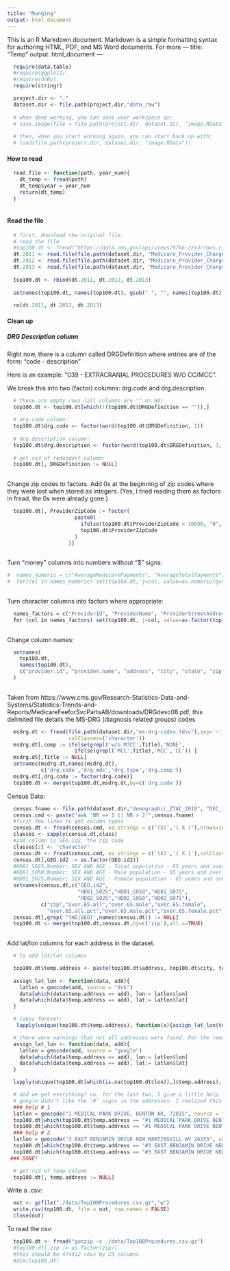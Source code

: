```yaml
---
title: "Munging"
output: html_document
---
```


This is an R Markdown document. Markdown is a simple formatting syntax for authoring HTML, PDF, and MS Word documents. For more ---
title: "Temp"
output: html_document
---

```r

  require(data.table)
  #require(ggplot2)
  #require(doBy)
  require(stringr)

```


```r

  project.dir <- "."
  dataset.dir <- file.path(project.dir,"data_raw")
  
  # when done working, you can save your workspace as:
  # save.image(file = file.path(project.dir, dataset.dir, "image.RData"))
  
  # then, when you start working again, you can start back up with:
  # load(file.path(project.dir, dataset.dir, "image.RData"))

```

#### How to read

```r

  read.file <- function(path, year_num){
    dt_temp <- fread(path)
    dt_temp$year = year_num
    return(dt_temp)
  }
  
```


#### Read the file 
```r
  
  # first, download the original file:
  # read the file
  #top100.dt <- fread("https://data.cms.gov/api/views/97k6-zzx3/rows.csv?accessType=DOWNLOAD")
  dt.2011 <- read.file(file.path(dataset.dir, "Medicare_Provider_Charge_Inpatient_DRG100_FY2011.csv"), 2011)
  dt.2012 <- read.file(file.path(dataset.dir, "Medicare_Provider_Charge_Inpatient_DRG100_FY2012.csv"), 2012)
  dt.2013 <- read.file(file.path(dataset.dir, "Medicare_Provider_Charge_Inpatient_DRG100_FY2013.csv"), 2013)
  
  top100.dt <- rbind(dt.2011, dt.2012, dt.2013)
  
  setnames(top100.dt, names(top100.dt), gsub(" ", "", names(top100.dt)))
  
  rm(dt.2011, dt.2012, dt.2013)
```

#### Clean up

##### DRG Description column

Right now, there is a column called DRGDefinition where entries are of the form: "code - description"

Here is an example: "039 - EXTRACRANIAL PROCEDURES W/O CC/MCC".

We break this into two (factor) columns: drg.code and drg.description.

```r
  
  # these are empty rows (all columns are "" or NA)
  top100.dt <- top100.dt[which(!(top100.dt$DRGDefinition == "")),]
  
  # drg.code column:
  top100.dt$drg.code <- factor(word(top100.dt$DRGDefinition, 1))
  
  # drg.description column:
  top100.dt$drg.description <- factor(word(top100.dt$DRGDefinition, 3,-1))
  
  # get rid of redundant column:
  top100.dt[, DRGDefinition := NULL]
  
```

Change zip codes to factors. Add 0s at the beginning of zip codes where they were lost when stored as integers. (Yes, I tried reading them as factors in fread, the 0s were already gone.)

```r

  top100.dt[, ProviderZipCode := factor(
                      paste0(
                        ifelse(top100.dt$ProviderZipCode < 10000, "0", ""), 
                        top100.dt$ProviderZipCode
                      )
                    )]
  
```

Turn "money" columns into numbers without "$" signs:

```r

#  names_numeric = c("AverageMedicarePayments", "AverageTotalPayments", "AverageCoveredCharges")
#  for(col in names_numeric) set(top100.dt, j=col, value=as.numeric(gsub("$", "", top100.dt[[col]], fixed = TRUE)))
  
```

Turn character columns into factors where appropriate:

```r
  
  names_factors = c("ProviderId", "ProviderName", "ProviderStreetAddress", "ProviderCity", "ProviderState", "HospitalReferralRegion(HRR)Description")
  for (col in names_factors) set(top100.dt, j=col, value=as.factor(top100.dt[[col]]))
  
```


Change column names:

```r

  setnames(
    top100.dt, 
    names(top100.dt), 
    c("provider.id", "provider.name", "address", "city", "state", "zip", "region", "num.discharges", "covered.charges", "total.payments", "medicare.payments", "year", "drg.code", "drg.description")
  )
  
```

Taken from https://www.cms.gov/Research-Statistics-Data-and-Systems/Statistics-Trends-and-Reports/MedicareFeeforSvcPartsAB/downloads/DRGdesc08.pdf, this delimited file details the MS-DRG (diagnosis related groups) codes

```r
  msdrg.dt <- fread(file.path(dataset.dir,"ms-drg-codes.tdsv"),sep='~',
                    colClasses=('character'))
  msdrg.dt[,comp := ifelse(grepl('w/o M?CC',Title),'NONE',
                      ifelse(grepl('MCC',Title),'MCC','CC')) ]
  msdrg.dt[,Title := NULL]
  setnames(msdrg.dt,names(msdrg.dt),
           c('drg.code','drg.mdc','drg.type','drg.comp'))
  msdrg.dt[,drg.code := factor(drg.code)]
  top100.dt <- merge(top100.dt,msdrg.dt,by=c('drg.code'))
```

Census Data:
```r
  
  census.fname <- file.path(dataset.dir,"demographic_ZTAC_2010", "DEC_10_DP_DPDP1_with_ann.csv")
  census.cmd <- paste("awk 'NR == 1 || NR > 2'",census.fname)
  #first few lines to get column types
  census.dt <- fread(census.cmd, na.strings = c('(X)','( X )'),nrows=100)
  classes <- sapply(census.dt,class)
  #2nd column is GEO.id2, the zip code
  classes[2] <- "character"
  census.dt <- fread(census.cmd, na.strings = c('(X)','( X )'),colClasses=classes)
  census.dt[,GEO.id2 := as.factor(GEO.id2)]
  #HD01_S025,Number; SEX AND AGE - Total population - 65 years and over
  #HD01_S050,Number; SEX AND AGE - Male population - 65 years and over
  #HD01_S075,Number; SEX AND AGE - Female population - 65 years and over
  setnames(census.dt,c("GEO.id2",
                       "HD01_S025","HD01_S050","HD01_S075",
                       "HD02_S025","HD02_S050","HD02_S075"),
           c("zip","over.65.all","over.65.male","over.65.female",
             "over.65.all.pct","over.65.male.pct","over.65.female.pct"))
  census.dt[,grep('^(HD|GEO)',names(census.dt)) := NULL]
  top100.dt <- merge(top100.dt,census.dt,by=c('zip'),all.x=TRUE)
  
```


Add lat/lon columns for each address in the dataset.
```r

  # to add lat/lon columns

  top100.dt$temp.address <- paste(top100.dt$address, top100.dt$city, top100.dt$state, top100.dt$zip)
  
  assign_lat_lon <- function(data, add){
    latlon = geocode(add, source = "dsk")
    data[which(data$temp.address == add), lon:= latlon$lon]
    data[which(data$temp.address == add), lat:= latlon$lat]
  }

  # takes forever:
   lapply(unique(top100.dt$temp.address), function(x){assign_lat_lon(top100.dt, x)})

  # there were warnings that not all addresses were found. For the remainders, we turn to Google.
  assign_lat_lon <- function(data, add){
    latlon = geocode(add, source = "google")
    data[which(data$temp.address == add), lon:= latlon$lon]
    data[which(data$temp.address == add), lat:= latlon$lat]
  }

  lapply(unique(top100.dt[which(is.na(top100.dt$lon)),]$temp.address), function(x){assign_lat_lon(top100.dt, x)})

  # did we get everything? no. for the last two, I give a little help...
  # google didn't like the '#' signs in the addresses. I realized this after I completed the task...
  ### help # 1
  latlon = geocode("1 MEDICAL PARK DRIVE, BENTON AR, 72015", source = "google")
  top100.dt[which(top100.dt$temp.address == "#1 MEDICAL PARK DRIVE BENTON AR 72015"), lon:= latlon$lon]
  top100.dt[which(top100.dt$temp.address == "#1 MEDICAL PARK DRIVE BENTON AR 72015"), lat:= latlon$lat]
  ### help # 2
  latlon = geocode("3 EAST BENJAMIN DRIVE NEW MARTINSVILL WV 26155", source = "google")
  top100.dt[which(top100.dt$temp.address == "#3 EAST BENJAMIN DRIVE NEW MARTINSVILL WV 26155"), lon:= latlon$lon]
  top100.dt[which(top100.dt$temp.address == "#3 EAST BENJAMIN DRIVE NEW MARTINSVILL WV 26155"), lat:= latlon$lat]
 ### DONE!

  # get rid of temp column
  top100.dt[, temp.address := NULL]

```

Write a .csv:

```r
  out <- gzfile("./data/Top100Procedures.csv.gz","w")
  write.csv(top100.dt, file = out, row.names = FALSE)
  close(out)
```

To read the csv:

```r

  top100.dt <- fread("gunzip -c ./data/Top100Procedures.csv.gz")
  #top100.dt[,zip := as.factor(zip)]
  #this should be 474412 rows by 23 columns
  #dim(top100.dt)
  
```


